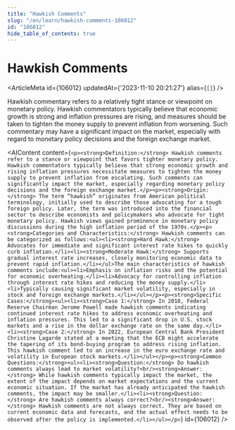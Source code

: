 ```yaml
---
title: "Hawkish Comments"
slug: "/en/learn/hawkish-comments-106012"
id: "106012"
hide_table_of_contents: true
---
```



# Hawkish Comments

<ArticleMeta id={106012} updatedAt={'2023-11-10 20:21:27'} alias={`[]`} />
<div className='border-solid border-b border-t-0 my-4 border-[var(--ifm-color-gray-300)]' />

Hawkish commentary refers to a relatively tight stance or viewpoint on monetary policy. Hawkish commentators typically believe that economic growth is strong and inflation pressures are rising, and measures should be taken to tighten the money supply to prevent inflation from worsening. Such commentary may have a significant impact on the market, especially with regard to monetary policy decisions and the foreign exchange market.

<AIContent content={`<p><strong>Definition:</strong> Hawkish comments refer to a stance or viewpoint that favors tighter monetary policy. Hawkish commentators typically believe that strong economic growth and rising inflation pressures necessitate measures to tighten the money supply to prevent inflation from escalating. Such comments can significantly impact the market, especially regarding monetary policy decisions and the foreign exchange market.</p><p><strong>Origin:</strong> The term “hawkish” originates from American political terminology, initially used to describe those advocating for a tough foreign policy. Later, the term was introduced into the financial sector to describe economists and policymakers who advocate for tight monetary policy. Hawkish views gained prominence in monetary policy discussions during the high inflation period of the 1970s.</p><p><strong>Categories and Characteristics:</strong> Hawkish comments can be categorized as follows:<ul><li><strong>Hard Hawk:</strong> Advocates for immediate and significant interest rate hikes to quickly curb inflation.</li><li><strong>Moderate Hawk:</strong> Supports gradual interest rate increases, closely monitoring economic data to prevent rapid inflation.</li></ul>The main characteristics of hawkish comments include:<ul><li>Emphasis on inflation risks and the potential for economic overheating.</li><li>Advocacy for controlling inflation through interest rate hikes and reducing the money supply.</li><li>Typically causing significant market volatility, especially in stock and foreign exchange markets.</li></ul></p><p><strong>Specific Cases:</strong><ul><li><strong>Case 1:</strong> In 2018, Federal Reserve Chairman Jerome Powell made hawkish comments indicating continued interest rate hikes to address economic overheating and inflation pressures. This led to a significant drop in U.S. stock markets and a rise in the dollar exchange rate on the same day.</li><li><strong>Case 2:</strong> In 2022, European Central Bank President Christine Lagarde stated at a meeting that the ECB might accelerate the tapering of its bond-buying program to address rising inflation. This hawkish comment led to an increase in the euro exchange rate and volatility in European stock markets.</li></ul></p><p><strong>Common Questions:</strong><ul><li><strong>Question:</strong> Do hawkish comments always lead to market volatility?<br/><strong>Answer:</strong> While hawkish comments typically impact the market, the extent of the impact depends on market expectations and the current economic situation. If the market has already anticipated the hawkish comments, the impact may be smaller.</li><li><strong>Question:</strong> Are hawkish comments always correct?<br/><strong>Answer:</strong> Hawkish comments are not always correct. They are based on current economic data and forecasts, and the actual effect needs to be observed after the policy is implemented.</li></ul></p>`} id={106012} />
